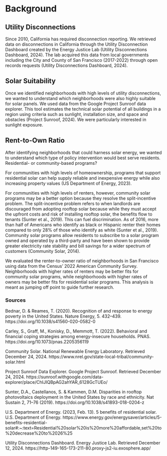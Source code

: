 # Background 

## Utility Disconnections

Since 2010, California has required disconnection reporting. We retrieved data on disconnections in California through the Utility Disconnection Dashboard created by the Energy Justice Lab (Utility Disconnections Dashboard, 2024). The lab acquired this data from local governments including the City and County of San Francisco (2017-2022) through open records requests (Utility Disconnections Dashboard, 2024).

## Solar Suitability

Once we identified neighborhoods with high levels of utility disconnections, we wanted to understand which neighborhoods were also highly suitable for solar panels. We used data from the Google Project Sunroof data explorer. This tool estimates the technical solar potential of all buildings in a region using criteria such as sunlight, installation size, and space and obstacles (Project Sunroof, 2024). We were particularly interested in sunlight exposure. 

## Rent-to-Own Ratio

After identifying neighborhoods that could harness solar energy, we wanted to understand which type of policy intervention would best serve residents. Residential- or community-based programs?

For communities with high levels of homeownership, programs that support residential solar can help supply reliable and inexpensive energy while also increasing property values (US Department of Energy, 2023). 

For communities with high levels of renters, however, community solar programs may be a better option because they resolve the split-incentive problem. The split-incentive problem refers to when landlords are discouraged from adopting rooftop solar because while they must accept the upfront costs and risk of installing rooftop solar, the benefits flow to tenants (Sunter et al., 2019). This can fuel discrimination. As of 2016, more than half of Americans who identify as black or Hispanic renter their homes compared to only 28% of those who identify as white (Sunter et al., 2019). Community solar programs allow residents to subscribe to a solar program owned and operated by a third-party and have been shown to provide greater electricity rate stability and bill savings for a wider spectrum of customers (Community Solar, 2014). 

We evaluated the renter-to-owner ratio of neighborhoods in San Francisco using data from the Census’ 2022 American Community Survey. Neighborhoods with higher rates of renters may be better fits for community solar programs, while neighborhoods with higher rates of owners may be better fits for residential solar programs. This analysis is meant as jumping off point to guide further research. 

### Sources 

Bednar, D. & Reames, T. (2020). Recognition of and response to energy poverty in
the United States. Nature Energy, 5. 432–439. https://doi.org/10.1038/s41560-020-0582-0

Carley, S., Graff, M., Konisky, D., Memmott, T. (2022). Behavioral and financial coping strategies among energy-insecure households. PNAS. https://doi.org/10.1073/pnas.2205356119

Community Solar. National Renewable Energy Laboratory. Retrieved December 24, 2024. https://www.nrel.gov/state-local-tribal/community-solar.html 

Project Sunroof Data Explorer. Google Project Sunroof. Retrieved December 24, 2024. https://sunroof.withgoogle.com/data-explorer/place/ChIJIQBpAG2ahYAR_6128GcTUEo/ 

Sunter, D.A., Castellanos, S. & Kammen, D.M. Disparities in rooftop photovoltaics deployment in the United States by race and ethnicity. Nat Sustain 2, 71–76 (2019). https://doi.org/10.1038/s41893-018-0204-z 

U.S. Department of Energy. (2023, Feb. 13). 5 benefits of residential solar. U.S. Department of Energy. https://www.energy.gov/energysaver/articles/5-benefits-residential-solar#:~:text=Residential%20solar%20is%20more%20affordable,set%20to%20decrease%20to%2026%25 

Utility Disconnections Dashboard. Energy Justice Lab. Retrieved December 12, 2024. https://http-149-165-173-211-80.proxy-js2-iu.exosphere.app/ 
